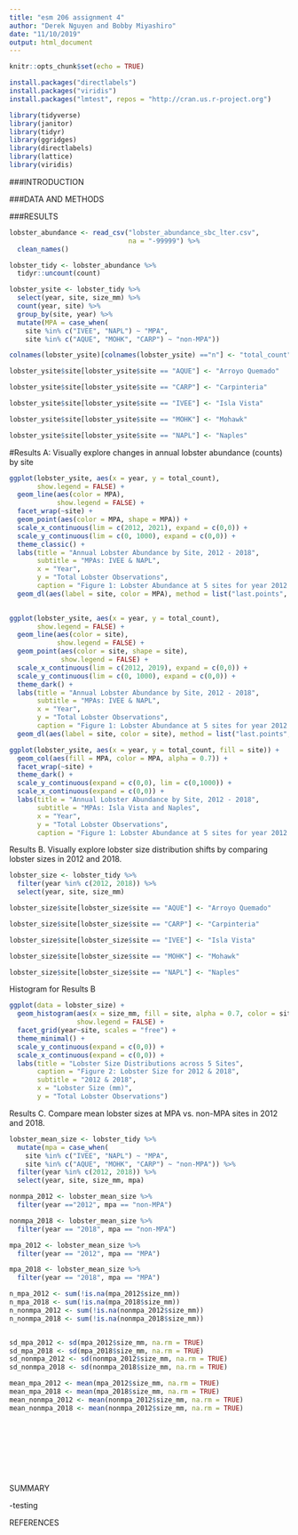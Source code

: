 ```yaml
---
title: "esm 206 assignment 4"
author: "Derek Nguyen and Bobby Miyashiro"
date: "11/10/2019"
output: html_document
---
```


```r
knitr::opts_chunk$set(echo = TRUE)
```

```r
install.packages("directlabels")
install.packages("viridis")
install.packages("lmtest", repos = "http://cran.us.r-project.org")
```


```r
library(tidyverse)
library(janitor)
library(tidyr)
library(ggridges)
library(directlabels)
library(lattice)
library(viridis)
```

###INTRODUCTION

###DATA AND METHODS


###RESULTS




```r
lobster_abundance <- read_csv("lobster_abundance_sbc_lter.csv",
                              na = "-99999") %>% 
  clean_names() 
```

```r
lobster_tidy <- lobster_abundance %>% 
  tidyr::uncount(count)
```



```r
lobster_ysite <- lobster_tidy %>% 
  select(year, site, size_mm) %>% 
  count(year, site) %>%  
  group_by(site, year) %>% 
  mutate(MPA = case_when(
    site %in% c("IVEE", "NAPL") ~ "MPA",
    site %in% c("AQUE", "MOHK", "CARP") ~ "non-MPA"))

```

```r
colnames(lobster_ysite)[colnames(lobster_ysite) =="n"] <- "total_count"

lobster_ysite$site[lobster_ysite$site == "AQUE"] <- "Arroyo Quemado"

lobster_ysite$site[lobster_ysite$site == "CARP"] <- "Carpinteria"

lobster_ysite$site[lobster_ysite$site == "IVEE"] <- "Isla Vista"

lobster_ysite$site[lobster_ysite$site == "MOHK"] <- "Mohawk"

lobster_ysite$site[lobster_ysite$site == "NAPL"] <- "Naples"
```

#Results A: Visually explore changes in annual lobster abundance (counts) by site
```r
ggplot(lobster_ysite, aes(x = year, y = total_count),
       show.legend = FALSE) +
  geom_line(aes(color = MPA),
            show.legend = FALSE) +
  facet_wrap(~site) +
  geom_point(aes(color = MPA, shape = MPA)) +
  scale_x_continuous(lim = c(2012, 2021), expand = c(0,0)) +
  scale_y_continuous(lim = c(0, 1000), expand = c(0,0)) +
  theme_classic() +
  labs(title = "Annual Lobster Abundance by Site, 2012 - 2018",
       subtitle = "MPAs: IVEE & NAPL",
       x = "Year",
       y = "Total Lobster Observations",
       caption = "Figure 1: Lobster Abundance at 5 sites for year 2012 - 2018")  +
  geom_dl(aes(label = site, color = MPA), method = list("last.points", cex = .65, hjust = -.10))
            
```
 
```r
ggplot(lobster_ysite, aes(x = year, y = total_count),
       show.legend = FALSE) +
  geom_line(aes(color = site),
            show.legend = FALSE) +
  geom_point(aes(color = site, shape = site),
             show.legend = FALSE) +
  scale_x_continuous(lim = c(2012, 2019), expand = c(0,0)) +
  scale_y_continuous(lim = c(0, 1000), expand = c(0,0)) +
  theme_dark() +
  labs(title = "Annual Lobster Abundance by Site, 2012 - 2018",
       subtitle = "MPAs: IVEE & NAPL",
       x = "Year",
       y = "Total Lobster Observations",
       caption = "Figure 1: Lobster Abundance at 5 sites for year 2012 - 2018")  +
  geom_dl(aes(label = site, color = site), method = list("last.points", cex = .65, hjust = -.2))
```
 
 


```r
ggplot(lobster_ysite, aes(x = year, y = total_count, fill = site)) +
  geom_col(aes(fill = MPA, color = MPA, alpha = 0.7)) +
  facet_wrap(~site) +
  theme_dark() +
  scale_y_continuous(expand = c(0,0), lim = c(0,1000)) +
  scale_x_continuous(expand = c(0,0)) +
  labs(title = "Annual Lobster Abundance by Site, 2012 - 2018",
       subtitle = "MPAs: Isla Vista and Naples",
       x = "Year",
       y = "Total Lobster Observations",
       caption = "Figure 1: Lobster Abundance at 5 sites for year 2012 - 2018")
```


Results B. Visually explore lobster size distribution shifts by comparing lobster sizes in 2012 and 2018.

```r
lobster_size <- lobster_tidy %>% 
  filter(year %in% c(2012, 2018)) %>% 
  select(year, site, size_mm)

lobster_size$site[lobster_size$site == "AQUE"] <- "Arroyo Quemado"

lobster_size$site[lobster_size$site == "CARP"] <- "Carpinteria"

lobster_size$site[lobster_size$site == "IVEE"] <- "Isla Vista"

lobster_size$site[lobster_size$site == "MOHK"] <- "Mohawk"

lobster_size$site[lobster_size$site == "NAPL"] <- "Naples"
```

Histogram for Results B
```r
ggplot(data = lobster_size) +
  geom_histogram(aes(x = size_mm, fill = site, alpha = 0.7, color = site, binwidth = 10),
                 show.legend = FALSE) +
  facet_grid(year~site, scales = "free") +
  theme_minimal() +
  scale_y_continuous(expand = c(0,0)) +
  scale_x_continuous(expand = c(0,0)) +
  labs(title = "Lobster Size Distributions across 5 Sites",
       caption = "Figure 2: Lobster Size for 2012 & 2018",
       subtitle = "2012 & 2018",
       x = "Lobster Size (mm)",
       y = "Total Lobster Observations")
```


Results C. Compare mean lobster sizes at MPA vs. non-MPA sites in 2012 and 2018. 

```r
lobster_mean_size <- lobster_tidy %>% 
  mutate(mpa = case_when(
    site %in% c("IVEE", "NAPL") ~ "MPA",
    site %in% c("AQUE", "MOHK", "CARP") ~ "non-MPA")) %>% 
  filter(year %in% c(2012, 2018)) %>% 
  select(year, site, size_mm, mpa)
```

```r
nonmpa_2012 <- lobster_mean_size %>% 
  filter(year =="2012", mpa == "non-MPA") 

nonmpa_2018 <- lobster_mean_size %>% 
  filter(year == "2018", mpa == "non-MPA")

mpa_2012 <- lobster_mean_size %>% 
  filter(year == "2012", mpa == "MPA") 

mpa_2018 <- lobster_mean_size %>% 
  filter(year == "2018", mpa == "MPA")

n_mpa_2012 <- sum(!is.na(mpa_2012$size_mm))
n_mpa_2018 <- sum(!is.na(mpa_2018$size_mm))
n_nonmpa_2012 <- sum(!is.na(nonmpa_2012$size_mm))
n_nonmpa_2018 <- sum(!is.na(nonmpa_2018$size_mm))


sd_mpa_2012 <- sd(mpa_2012$size_mm, na.rm = TRUE)
sd_mpa_2018 <- sd(mpa_2018$size_mm, na.rm = TRUE)
sd_nonmpa_2012 <- sd(nonmpa_2012$size_mm, na.rm = TRUE)
sd_nonmpa_2018 <- sd(nonmpa_2018$size_mm, na.rm = TRUE)

mean_mpa_2012 <- mean(mpa_2012$size_mm, na.rm = TRUE) 
mean_mpa_2018 <- mean(mpa_2018$size_mm, na.rm = TRUE) 
mean_nonmpa_2012 <- mean(nonmpa_2012$size_mm, na.rm = TRUE)
mean_nonmpa_2018 <- mean(nonmpa_2012$size_mm, na.rm = TRUE)


  




  
```









SUMMARY

-testing

REFERENCES